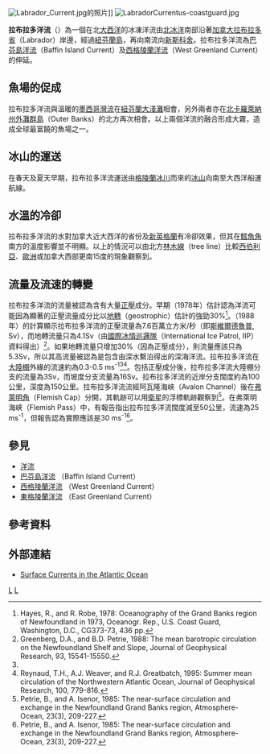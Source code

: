 [[File:Labrador_Current.jpg|thumb]]的照片]]
[[Image:LabradorCurrentus-coastguard.jpg|thumb]]

'''拉布拉多洋流'''（{{lang|en|Labrador Current}}）為一個在北[[大西洋|大西洋]]的冰凍洋流由[[北冰洋|北冰洋]]南部沿著[[加拿大|加拿大]][[拉布拉多省|拉布拉多省]]（Labrador）岸邊，經過[[紐芬蘭島|紐芬蘭島]]，再向南流向[[新斯科舍|新斯科舍]]。拉布拉多洋流為[[巴芬島洋流|巴芬島洋流]]（Baffin Island Current）及[[西格陵蘭洋流|西格陵蘭洋流]]（West Greenland Current）的伸延。

== 魚場的促成 ==
拉布拉多洋流與溫暖的[[墨西哥灣流|墨西哥灣流]]在[[紐芬蘭大淺灘|紐芬蘭大淺灘]]相會，另外兩者亦在[[北卡羅萊納州|北卡羅萊納州]][[外灘群島|外灘群島]]（Outer Banks）的北方再次相會。以上兩個洋流的融合形成大霧，造成全球最富饒的魚場之一。

== 冰山的運送 ==
在春天及夏天早期，拉布拉多洋流運送由[[格陵蘭|格陵蘭]][[冰川|冰川]]而來的[[冰山|冰山]]向南至大西洋船運航線。

== 水溫的冷卻 ==
拉布拉多洋流的水對加拿大近大西洋的省份及[[新英格蘭|新英格蘭]]有冷卻效果，但其在[[鱈魚角|鱈魚角]]南方的溫度影響並不明顯。以上的情況可以由北方[[林木線|林木線]]（tree line）比較[[西伯利亞|西伯利亞]]、[[歐洲|歐洲]]或加拿大西部更南15度的現象觀察到。

== 流量及流速的轉變 ==
拉布拉多洋流的流量被認為含有大量[[正壓|正壓]]成分。早期（1978年）估計認為洋流可能因為顯著的正壓流量成分比以[[地轉|地轉]]（geostrophic）估計的強勁30%<ref>Hayes, R., and R. Robe, 1978: Oceanography of the Grand Banks region of Newfoundland in 1973, Oceanogr. Rep., U.S. Coast Guard, Washington, D.C., CG373-73, 436 pp.</ref>。（1988年）的計算顯示拉布拉多洋流的正壓流量為7.6百萬立方米/秒（即[[斯維爾德魯普|斯維爾德魯普]], Sv），而地轉流量只為4.1Sv（由[[國際冰情巡邏隊|國際冰情巡邏隊]]（International Ice Patrol, IIP）資料得出）<ref name="#1">Greenberg, D.A., and B.D. Petrie, 1988: The mean barotropic circulation on the Newfoundland Shelf and Slope, Journal of Geophysical Research, 93, 15541-15550.</ref>。如果地轉流量只增加30%（因為正壓成分），則流量應該只為5.3Sv，所以其高流量被認為是包含由深水繫泊得出的深海洋流。拉布拉多洋流在[[大陸棚|大陸棚]]外緣的流速約為0.3-0.5 ms<sup>-1</sup><ref name="#1"/><ref>Reynaud, T.H., A.J. Weaver, and R.J. Greatbatch, 1995: Summer mean circulation of the Northwestern Atlantic Ocean, Journal of Geophysical Research, 100, 779-816.</ref>。包括正壓成分後，拉布拉多洋流大陸棚分支的流量為3Sv，而坡度分支流量為16Sv。拉布拉多洋流的近岸分支闊度約為100公里，深度為150公里。拉布拉多洋流流經阿瓦隆海峽（Avalon Channel）後在[[弗萊明角|弗萊明角]]（Flemish Cap）分開，其軌跡可以用[[衛星|衛星]]的浮標軌跡觀察到<ref name="Petrie, B., and A. Isenor, 1985">Petrie, B., and A. Isenor, 1985: The near-surface circulation and exchange in the Newfoundland Grand Banks region, Atmosphere-Ocean, 23(3), 209-227.</ref>。在弗萊明海峽（Flemish Pass）中，有報告指出拉布拉多洋流闊度減至50公里，流速為25 ms<sup>-1</sup>，但報告認為實際應該是30 ms<sup>-1</sup><ref name="Petrie, B., and A. Isenor, 1985">Petrie, B., and A. Isenor, 1985: The near-surface circulation and exchange in the Newfoundland Grand Banks region, Atmosphere-Ocean, 23(3), 209-227.</ref>。

== 參見 ==
* [[洋流|洋流]]
* [[巴芬島洋流|巴芬島洋流]] （Baffin Island Current）
* [[西格陵蘭洋流|西格陵蘭洋流]] （West Greenland Current）
* [[東格陵蘭洋流|東格陵蘭洋流]] （East Greenland Current）

== 參考資料 ==
{{reflist}}

== 外部連結 ==
* [http://oceancurrents.rsmas.miami.edu/atlantic/labrador.html Surface Currents in the Atlantic Ocean] {{WebCite|url=https://www.webcitation.org/65KTI8Ndf?url=http://oceancurrents.rsmas.miami.edu/atlantic/labrador.html |date=20120209181907 |dateformat=iso }}

{{洋流}}

[[Category:洋流|L]]
[[Category:北冰洋|L]]